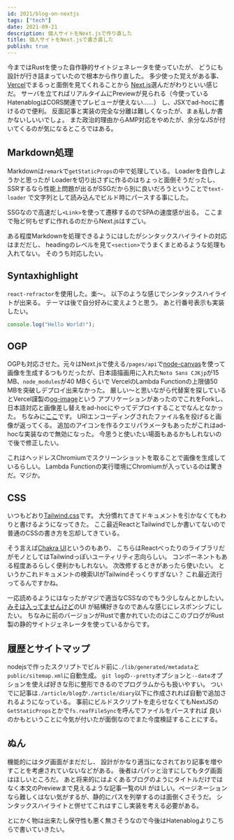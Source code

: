 ```yaml
---
id: 2021/blog-on-nextjs
tags: ["tech"]
date: 2021-09-21
description: 個人サイトをNext.jsで作り直した
title: 個人サイトをNext.jsで書き直した
publish: true
---
```


今まではRustを使った自作静的サイトジェネレータを使っていたが、
どうにも設計が行き詰まっていたので根本から作り直した。
多少使った覚えがある事、[Vercel](https://vercel.com)でまるっと面倒を見てくれることから
[Next.js](https://nextjs.org)選んだがわりといい感じだ。
サーバを立てればリアルタイムにPreviewが見られる（今使っているHatenablogはCORS関連でプレビューが使えない……）
し、JSXでad-hocに書けるので便利。
反面記事と実装の完全な分離は難しくなったが、まぁ私しか書かないしいいでしょ。
また政治的理由からAMP対応をやめたが、余分なJSが付いてくるのが気になるところではある。

## Markdown処理

Markdownは`remark`で`getStaticProps`の中で処理している。
Loaderを自作しようかと思ったが
Loaderを切り出さずに作るのはちょっと面倒そうだったし、
SSRするなら性能上問題が出るがSSGだから別に良いだろうということで`text-loader`
で文字列として読み込んでビルド時にパースする事にした。

SSGなので高速だし`<Link>`を使って遷移するのでSPAの速度感が出る。
ここまで殆ど何もせずに作れるのだからNext.jsはすごい。

ある程度Markdownを処理できるようにはしたがシンタックスハイライトの対応はまだだし、
headingのレベルを見て`<section>`でうまくまとめるような処理も入れてない。
そのうち対応したい。

## Syntaxhighlight

`react-refractor`を使用した。楽〜。
以下のような感じでシンタックスハイライトが出来る。
テーマは後で自分好みに変えようと思う。
あと行番号表示も実装したい。

```js
console.log("Hello World!");
```

## OGP

OGPも対応させた。元々はNext.jsで使える`/pages/api`で[node-canvas](https://https://github.com/Automattic/node-canvas)を使って
画像を生成するつもりだったが、日本語描画用に入れた`Noto Sans CJKjp`が15 MB、`node_modules`が40 MBくらいで
VercelのLambda Functionの上限値50 MBを突破しデプロイ出来なかった。
厳しい〜と思いながら代替案を探しているとVercel謹製の[og-image](https://github.com/vercel/og-image)という
アプリケーションがあったのでこれをForkし、
日本語対応と画像差し替えをad-hocにやってデプロイすることでなんとなかった。
ちなみに[ここ](https://og-image-two-azure.vercel.app/)です。
URIエンコーディングされたファイル名を投げると画像が返ってくる。
追加のアイコンを作るクエリパラメータもあったがこれはad-hocな実装なので無効になった。
今思うと使いたい場面もあるかもしれないので後で修正したい。

これはヘッドレスChromiumでスクリーンショットを取ることで画像を生成しているらしい。
Lambda Functionの実行環境にChromiumが入っているのは驚きだ。マジか。

## CSS

いつもどおり[Tailwind.css](https://tailwindcss.com)です。
大分慣れてきてドキュメントを引かなくてもわりと書けるようになってきた。
ここ最近ReactとTailwindでしか書いてないので普通のCSSの書き方を忘却してきている。

そう言えば[Chakra UI](https://chakra-ui.com)というのもあり、
こちらはReactべったりのライブラリだがモノとしてはTailwindっぽいユーティリティ志向らしい。
コンポーネントもある程度あるらしく便利かもしれない。
次改修するときがあったら使いたい。
というかこれドキュメントの検索UIがTailwindそっくりすぎない？
これ最近流行ってるんですかね。

一応読めるようにはなったがマジで適当なCSSなのでもう少しなんとかしたい。
[みそは入ってませんけど](https://not-miso-inside.netlify.app/)のUI
が結構好きなのであんな感じにレスポンシブにしたい。
ちなみに前のバージョンがRustで書かれていたのはここのブログがRust製の静的サイトジェネレータを使っているからです。

## 履歴とサイトマップ

nodejsで作ったスクリプトでビルド前に`./lib/generated/metadata`と`public/sitemap.xml`に自動生成。
`git log`の`--pretty`オプションと`--date`オプションを使えば好きな形に整形できるのでプログラムからも扱いやすい。
ついでに記事は`./article/blog`か`./article/diary`以下に作成されれば自動で追加されるようになっている。
事前にビルドスクリプトを走らせなくてもNextJSの`GetStaticProps`とかで`fs.reafFileSync`を呼んでファイルをパースすれば
良いのかもということに今気が付いたが面倒なのでまた今度検証することにする。

## ぬん

機能的にはタグ画面がまだだし、
設計がかなり適当になされており記事を増やすことを考慮されていないなどがある。
後者はパパッと治すにしてもタグ画面はほしいところだ。
あと将来的にはよくあるブログのようにタイトルだけではなく本文のPreviewまで見えるような記事一覧のUI
がほしい。ページネーションなら難しくはない気がするが、静的にパスを列挙するのは面倒くさそうだ。
シンタックスハイライトと併せてこれはすこし実装を考える必要がある。

とにかく物は出来たし保守性も悪く無さそうなので今後はHatenablogよりこちらで書いていきたい。
